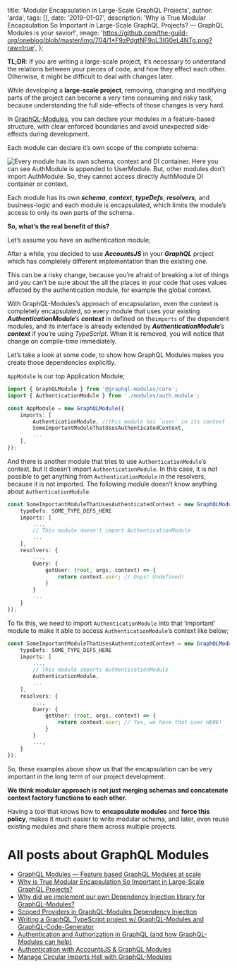 
  title: 'Modular Encapsulation in Large-Scale GraphQL Projects',
  author: 'arda',
  tags: [],
  date: '2019-01-07',
  description:
    'Why is True Modular Encapsulation So Important in Large-Scale GraphQL Projects? — GraphQL Modules is your savior!',
  image:
    'https://github.com/the-guild-org/oneblog/blob/master/img/704/1*F9zPdgtNF9oL3IG0eL4NTg.png?raw=true',
};


**TL;DR**: If you are writing a large-scale project, it’s necessary to understand the relations between your pieces of code, and how they effect each other. Otherwise, it might be difficult to deal with changes later.

While developing a **large-scale project**, removing, changing and modifying parts of the project can become a very time consuming and risky task, because understanding the full side-effects of those changes is very hard.

In [GraphQL-Modules](https://graphql-modules.com/), you can declare your modules in a feature-based structure, with clear enforced boundaries and avoid unexpected side-effects during development.

Each module can declare it’s own scope of the complete schema:

![](https://github.com/the-guild-org/oneblog/blob/master/img/704/1*ZtOhO2PCRh6FDQanTk_yug.png?raw=true 'Every module has its own schema, context and DI container. Here you can see AuthModule is appended to UserModule. But, other modules don’t import AuthModule. So, they cannot access directly AuthModule DI container or context.')

Each module has its own **_schema_**, **_context_**, **_typeDefs_**, **_resolvers,_** and business-logic and each module is encapsulated, which limits the module’s access to only its own parts of the schema.

**So, what’s the real benefit of this?**

Let’s assume you have an authentication module;

After a while, you decided to use **_AccountsJS_** in your **_GraphQL_** project which has completely different implementation than the existing one.

This can be a risky change, because you’re afraid of breaking a lot of things and you can’t be sure about the all the places in your code that uses values affected by the authentication module, for example the global context.

With GraphQL-Modules’s approach of encapsulation, even the context is completely encapsulated, so every module that uses your existing **_AuthenticationModule_**’s **_context_** in defined on the`imports` of the dependent modules, and its interface is already extended by **_AuthenticationModule_**’s **_context_** if you’re using _TypeScript_. When it is removed, you will notice that change on compile-time immediately.

Let’s take a look at some code, to show how GraphQL Modules makes you create those dependencies explicitly.

`AppModule` is our top Application Module;

```typescript
import { GraphQLModule } from '@graphql-modules/core';
import { AuthenticationModule } from './modules/auth.module';

const AppModule = new GraphQLModule({
    imports: [
        AuthenticationModule, //this module has `user` in its context
        SomeImportantModuleThatUsesAuthenticatedContext,
        ...
    ],
});

```

And there is another module that tries to use `AuthenticationModule`’s context, but it doesn’t import `AuthenticationModule`. In this case, it is not possible to get anything from `AuthenticationModule` in the resolvers, because it is not imported. The following module doesn’t know anything about `AuthenticationModule`.

```typescript
const SomeImportantModuleThatUsesAuthenticatedContext = new GraphQLModule({
    typeDefs: SOME_TYPE_DEFS_HERE
    imports: [
        ...,
        // This module doesn't import AuthenticationModule
        ...
    ],
    resolvers: {
        ...,
        Query: {
            getUser: (root, args, context) => {
                return context.user; // Oops! Undefined!
            }
        }
        ...
    }
});
```

To fix this, we need to import `AuthenticationModule` into that ‘important’ module to make it able to access `AuthenticationModule`’s context like below;

```typescript
const SomeImportantModuleThatUsesAuthenticatedContext = new GraphQLModule({
    typeDefs: SOME_TYPE_DEFS_HERE
    imports: [
        ...,
        // This module imports AuthenticationModule
        AuthenticationModule,
        ...
    ],
    resolvers: {
        ...,
        Query: {
            getUser: (root, args, context) => {
                return context.user; // Yes, we have that user HERE!
            }
        }
        ...,
    }
});
```

So, these examples above show us that the encapsulation can be very important in the long term of our project development.

**We think modular approach is not just merging schemas and concatenate context factory functions to each other.**

Having a tool that knows how to **encapsulate modules** and **force this policy**, makes it much easier to write modular schema, and later, even reuse existing modules and share them across multiple projects.

# All posts about GraphQL Modules

- [GraphQL Modules — Feature based GraphQL Modules at scale](/blog/graphql-modules)
- [Why is True Modular Encapsulation So Important in Large-Scale GraphQL Projects?](/blog/modular-encapsulation-graphql-modules)
- [Why did we implement our own Dependency Injection library for GraphQL-Modules?](/blog/dependency-injection-library-in-graphql-modules)
- [Scoped Providers in GraphQL-Modules Dependency Injection](/blog/graphql-modules-scoped-providers)
- [Writing a GraphQL TypeScript project w/ GraphQL-Modules and GraphQL-Code-Generator](/blog/graphql-typescript-modules-codegen)
- [Authentication and Authorization in GraphQL (and how GraphQL-Modules can help)](/blog/graphql-modules-auth)
- [Authentication with AccountsJS & GraphQL Modules](/blog/accountsjs-graphql-modules)
- [Manage Circular Imports Hell with GraphQL-Modules](/blog/manage-circular-imports-hell-in-graphql-modules)
